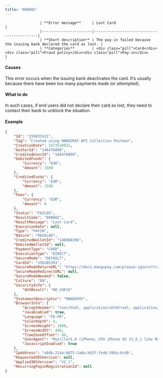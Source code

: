 ---
title: '008002'  
---


                    | **Error message**     | Lost Card                   |
                    |-----------------------|--------------------------------------------|
                    | **Short description** | The pay-in failed because the issuing bank declared the card as lost. |
                    | **Categories**        | <div class="pill">Card</div><div class="pill">Fraud policy</div><div class="pill">Pay-in</div>                         |
                  

#### Causes  

This error occurs when the issuing bank deactivates the card. It’s usually because there have been too many payments made (or attempted).  

#### What to do  

In such cases, if end users did not declare their card as lost, they need to contact their bank to unblock the situation.  

#### Example  
```json API Response
{
    "Id": "159835521",
    "Tag": "Created using MANGOPAY API Collection Postman",
    "CreationDate": 1673530031,
    "AuthorId": "146476890",
    "CreditedUserId": "146476890",
    "DebitedFunds": {
        "Currency": "EUR",
        "Amount": 1500
    },
    "CreditedFunds": {
        "Currency": "EUR",
        "Amount": 1500
    },
    "Fees": {
        "Currency": "EUR",
        "Amount": 0
    },
    "Status": "FAILED",
    "ResultCode": "008002",
    "ResultMessage": "Lost Card",
    "ExecutionDate": null,
    "Type": "PAYIN",
    "Nature": "REGULAR",
    "CreditedWalletId": "148968396",
    "DebitedWalletId": null,
    "PaymentType": "CARD",
    "ExecutionType": "DIRECT",
    "SecureMode": "DEFAULT",
    "CardId": "156285393",
    "SecureModeReturnURL": "https://docs.mangopay.com/please-ignore?transactionId=159835521",
    "SecureModeRedirectURL": null,
    "SecureModeNeeded": false,
    "Culture": "EN",
    "SecurityInfo": {
        "AVSResult": "NO_CHECK"
    },
    "StatementDescriptor": "MANGOPAY",
    "BrowserInfo": {
        "AcceptHeader": "text/html, application/xhtml+xml, application/xml;q=0.9, /;q=0.8",
        "JavaEnabled": true,
        "Language": "FR-FR",
        "ColorDepth": 4,
        "ScreenHeight": 1800,
        "ScreenWidth": 400,
        "TimeZoneOffset": 60,
        "UserAgent": "Mozilla/5.0 (iPhone; CPU iPhone OS 13_6_1 like Mac OS X) AppleWebKit/605.1.15 (KHTML, like Gecko) Mobile/15E148",
        "JavascriptEnabled": true
    },
    "IpAddress": "a8db:214a:b875:2a0a:b02f:fed6:396a:0cdb",
    "Requested3DSVersion": null,
    "Applied3DSVersion": "V2_1",
    "RecurringPayinRegistrationId": null
}
```